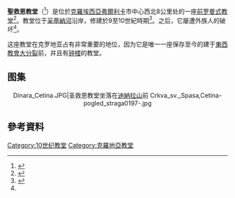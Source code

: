 {{Infobox church
| name = 聖救恩教堂
| fullname = {{lang|hr|Crkva Svetog Spasa}}
| image = Crkva sv. Spasa,Cetina 0187.jpg
| imagesize = 
| caption = 
| denomination = [[基督徒|基督]]
| architect = 
| style = [[前罗曼式建筑|前罗曼式]]
| years built = 公元9世纪
| country = {{flag|Croatia}}
| location = {{flag|Croatia}} [[弗爾利卡|弗爾利卡]]
{{location map|Croatia|position=left|lat=43.96|long=16.43}}
}}

'''聖救恩教堂'''（{{lang-hr|Crkva Sv. Spasa}}<ref>{{cite book | last=Soldo | first=Josip Ante | title=Vrlika - Monografija| publisher=Viatoni | location=Šibenik | year=2001 | language=hr | isbn=953-98670-0-2}}</ref>）是位於[[克羅埃西亞|克羅埃西亞]][[弗爾利卡|弗爾利卡]]市中心西北8公里处的一座[[前罗曼式建筑|前罗曼式]][[教堂|教堂]]<ref>{{cite journal | ref = harv | url = http://hrcak.srce.hr/index.php?show=clanak&id_clanak_jezik=137844 | language = en,hr | title = Sv. Spas na vrelu Cetine i problem westwerka u hrvatskoj predromanici | first = Miljenko | last = Jurković | journal = Starohrvatska prosvjeta | volume = III | number = 22 | date = 1995 | pages = 63–64, 75 | accessdate = 2013-02-26 | issn = 0351-4536 | publisher = Museum of Croatian Archaeological Monuments | location = Split}}</ref>。教堂位于[[采蒂納河|采蒂納河]]沿岸，修建於9至10世紀時期<ref name="vrlika-hist">{{cite web | url = http://www.vrlika.hr/podstranice/povijest.html | title = Povijest | trans_title = History | work = Official site of Vrlika | language = hr | accessdate = 2013-02-26 | deadurl = yes | archiveurl = https://web.archive.org/web/20130218110336/http://www.vrlika.hr/podstranice/povijest.html | archivedate = 2013-02-18 }}</ref>。之后，它屡遭外族人的破坏<ref name="vrlika-hist"/>。

这座教堂在克罗地亚占有非常重要的地位，因为它是唯一一座保存至今的建于[[東西教會大分裂|東西教會大分裂]]前，并且有[[钟楼|钟楼]]的教堂。

==图集==
<center>
<gallery mode="packed">
Dinara_Cetina.JPG|圣救恩教堂坐落在[[迪納拉山|迪納拉山]]前
Crkva_sv._Spasa,Cetina-pogled_straga0197-.jpg
</gallery>
</center>

== 參考資料 ==
{{Reflist}}
{{达尔马提亚地标}}
[[Category:10世纪教堂|Category:10世纪教堂]]
[[Category:克羅地亞教堂|Category:克羅地亞教堂]]